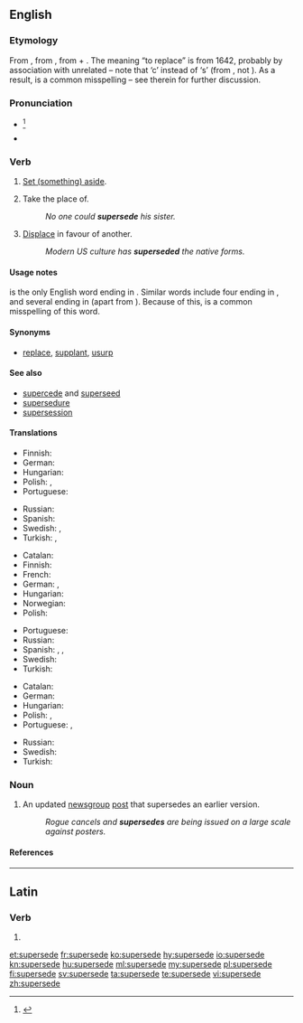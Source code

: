 ==English==

===Etymology===
From {{etyl|frm|en}} {{term|superseder||lang=frm|postpone, defer}}, from {{etyl|la|en}} {{term|supersedeo|supersedere|lang=la}}, from {{term|super||lang=la|over}} + {{term|sedeo|sedere|lang=la|to sit}}. The meaning “to replace” is from 1642, probably by association with unrelated {{term|precede|lang=en}} – note that ‘c’ instead of ‘s’ (from {{term|cedere||to yield|lang=la}}, not {{term|sedere||to sit|lang=la}}). As a result, {{term|supercede|lang=en}} is a common misspelling – see therein for further discussion.

===Pronunciation===
* {{IPA|/ˌsuːpəˈsiːd/|lang=en}}<ref>{{R:TheFreeDictionary}}</ref>
* {{rhymes|iːd|lang=en}}

===Verb===
{{en-verb|supersedes|superseding|superseded}}

# {{context|transitive|lang=en}} [[set aside|Set (something) aside]].
# {{context|transitive|lang=en}} Take the place of.
#: ''No one could '''supersede''' his sister.''
# {{context|transitive|lang=en}} [[displace|Displace]] in favour of another.
#: ''Modern US culture has '''superseded''' the native forms.''

====Usage notes====
{{term||Supersede}} is the only English word ending in {{term||sede}}. Similar words include four ending in {{term||ceed}}, and several ending in {{term||cede}} (apart from {{term|seed|lang=en}}). Because of this, {{term|supercede|lang=en}} is a common misspelling of this word.

====Synonyms====
* {{sense|take the place of}} [[replace]], [[supplant]], [[usurp]]

====See also====
* [[supercede]] and [[superseed]] {{qualifier|common misspellings}}
* [[supersedure]]
* [[supersession]]

====Translations====
{{trans-top|Set aside}}
* Finnish: {{t+|fi|korvata}}
* German: {{t+|de|aufheben}}
* Hungarian: {{t+|hu|érvénytelenít}}
* Polish: {{t|pl|odłożyć}}, {{t+|pl|unieważnić}}
* Portuguese: {{t+|pt|sobrepor}}
{{trans-mid}}
* Russian: {{t+|ru|смещать}}
* Spanish: {{t+|es|sobreseído}}
* Swedish: {{t|sv|avlysa}}, {{t+|sv|avskaffa}}
* Turkish: {{t+|tr|yürürlükten kaldırmak}}, {{t|tr|ilgâ etmek}}
{{trans-bottom}}

{{trans-top|Take the place of}}
* Catalan: {{t+|ca|substituir}}
* Finnish: {{t+|fi|korvata}}
* French: {{t+|fr|supplanter}}
* German: {{t+|de|ablösen}}, {{t+|de|ersetzen}}
* Hungarian: {{t+|hu|helyettesít}}
* Norwegian: {{t|no|avløse}}
* Polish: {{t+|pl|zastąpić}}
{{trans-mid}}
* Portuguese: {{t+|pt|substituir}}
* Russian: {{t+|ru|замещать}}
* Spanish: {{t+|es|substituir}}, {{t+|es|sustituir}}, {{t+|es|suplantar}}
* Swedish: {{t+|sv|ersätta}}
* Turkish: {{t+|tr|yerine geçmek}}
{{trans-bottom}}

{{trans-top|Displace in favour of another}}
* Catalan: {{t|ca|reemplaçar}}
* German: {{t+|de|verdrängen}}
* Hungarian: {{t+|hu|kiszorít}}
* Polish: {{t+|pl|zastąpić}}, {{t+|pl|zamienić}}
* Portuguese: {{t+|pt|substituir}}, {{t+|pt|suplantar}}
{{trans-mid}}
* Russian: {{t+|ru|вытеснять}}
* Swedish: {{t|sv|tränga undan}}
* Turkish: {{t+|tr|ayağını kaydırmak}}
{{trans-bottom}}

===Noun===
{{en-noun}}

# {{context|Internet|lang=en}} An updated [[newsgroup]] [[post]] that supersedes an earlier version.
#: ''Rogue cancels and '''supersedes''' are being issued on a large scale against posters.''

====References====
<references/>

----

==Latin==

===Verb===
{{la-verb-form|supersedē}}

# {{inflection of|supersedeō||2|s|pres|actv|impr|lang=la}}

[[et:supersede]]
[[fr:supersede]]
[[ko:supersede]]
[[hy:supersede]]
[[io:supersede]]
[[kn:supersede]]
[[hu:supersede]]
[[ml:supersede]]
[[my:supersede]]
[[pl:supersede]]
[[fi:supersede]]
[[sv:supersede]]
[[ta:supersede]]
[[te:supersede]]
[[vi:supersede]]
[[zh:supersede]]